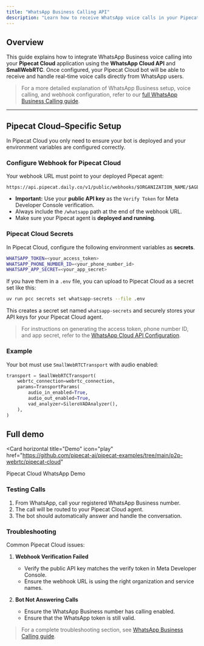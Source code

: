 ```yaml
---
title: "WhatsApp Business Calling API"
description: "Learn how to receive WhatsApp voice calls in your Pipecat Cloud application"
---
```


## Overview

This guide explains how to integrate WhatsApp Business voice calling into your **Pipecat Cloud** application using the **WhatsApp Cloud API** and **SmallWebRTC**. Once configured, your Pipecat Cloud bot will be able to receive and handle real-time voice calls directly from WhatsApp users.

> For a more detailed explanation of WhatsApp Business setup, voice calling, and webhook configuration, refer to our [full WhatsApp Business Calling guide](https://docs.pipecat.ai/guides/features/whatsapp).

---

## Pipecat Cloud–Specific Setup

In Pipecat Cloud you only need to ensure your bot is deployed and your environment variables are configured correctly.

### Configure Webhook for Pipecat Cloud

Your webhook URL must point to your deployed Pipecat agent:

```
https://api.pipecat.daily.co/v1/public/webhooks/$ORGANIZATION_NAME/$AGENT_NAME/whatsapp
```

- **Important:** Use your **public API key** as the `Verify Token` for Meta Developer Console verification.
- Always include the `/whatsapp` path at the end of the webhook URL.
- Make sure your Pipecat agent is **deployed and running**.

### Pipecat Cloud Secrets

In Pipecat Cloud, configure the following environment variables as **secrets**.

```bash
WHATSAPP_TOKEN=<your_access_token>
WHATSAPP_PHONE_NUMBER_ID=<your_phone_number_id>
WHATSAPP_APP_SECRET=<your_app_secret>
```

If you have them in a `.env` file, you can upload to Pipecat Cloud as a secret set like this:

```bash
uv run pcc secrets set whatsapp-secrets --file .env
```

This creates a secret set named `whatsapp-secrets` and securely stores your API keys for your Pipecat Cloud agent.

> For instructions on generating the access token, phone number ID, and app secret, refer to the [WhatsApp Cloud API Configuration](https://docs.pipecat.ai/guides/features/whatsapp#whatsapp-configuration).

### Example

Your bot must use `SmallWebRTCTransport` with audio enabled:

```python
transport = SmallWebRTCTransport(
    webrtc_connection=webrtc_connection,
    params=TransportParams(
        audio_in_enabled=True,
        audio_out_enabled=True,
        vad_analyzer=SileroVADAnalyzer(),
    ),
)
```

## Full demo

<Card
  horizontal
  title="Demo"
  icon="play"
  href="https://github.com/pipecat-ai/pipecat-examples/tree/main/p2p-webrtc/pipecat-cloud"
>
  Pipecat Cloud WhatsApp Demo
</Card>

### Testing Calls

1. From WhatsApp, call your registered WhatsApp Business number.  
2. The call will be routed to your Pipecat Cloud agent.  
3. The bot should automatically answer and handle the conversation.

### Troubleshooting

Common Pipecat Cloud issues:

1. **Webhook Verification Failed**  
   - Verify the public API key matches the verify token in Meta Developer Console.  
   - Ensure the webhook URL is using the right organization and service names.

2. **Bot Not Answering Calls**  
   - Ensure the WhatsApp Business number has calling enabled.
   - Ensure that the WhatsApp token is still valid.

> For a complete troubleshooting section, see [WhatsApp Business Calling guide](https://docs.pipecat.ai/guides/features/whatsapp#troubleshooting).

